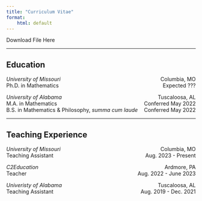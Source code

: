```yaml
---
title: "Curriculum Vitae"
format:
    html: default
---
```


Download File Here

------------------------------------------------------------------------

## Education

<p style="text-align:left;">

*University of Missouri* [Columbia, MO]{style="float:right;"} <br> <space style="text-align:left;"> Ph.D. in Mathematics [Expected ???]{style="float:right;"}

</p>

<p style="text-align:left;">

*University of Alabama* [Tuscaloosa, AL]{style="float:right;"} <br> <space style="text-align:left;"> M.A. in Mathematics [Conferred May 2022 <br>]{style="float:right;"} <space style="text-align:left;"> <br> B.S. in Mathematics & Philosophy, *summa cum laude* [Conferred May 2022 <br>]{style="float:right;"}

</p>

```{=html}
<!--
<p style="text-align:left;">
    *Univeristy of Alabama*
    <span style="float:right;">
        Tuscaloosa, AL
    </span> <br>
    <space style="text-align:left;">
    B.S. in Mathematics & Philosophy
    <span style="float:right;">
        Conferred May 2022
    </span>
</p> 
-->
```

------------------------------------------------------------------------

## Teaching Experience

<p style="text-align:left;">

*University of Missouri* [Columbia, MO]{style="float:right;"} <br> <space style="text-align:left;"> Teaching Assistant [Aug. 2023 - Present]{style="float:right;"}

</p>

<p style="text-align:left;">

*C2Education* [Ardmore, PA]{style="float:right;"} <br> <space style="text-align:left;"> Teacher [Aug. 2022 - June 2023]{style="float:right;"}

</p>

<p style="text-align:left;">

*Univeristy of Alabama* [Tuscaloosa, AL]{style="float:right;"} <br> <space style="text-align:left;"> Teaching Assistant [Aug. 2019 - Dec. 2021]{style="float:right;"}

</p>